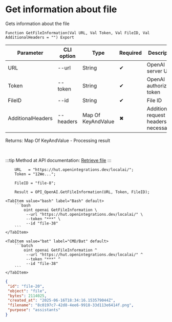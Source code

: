 ﻿---
sidebar_position: 3
description: Get information about file and other functions to work with OpenAI in the Open Integration Package, a free open-source integration library for 1C:Enterprise 8, OneScript and CLI
keywords: [1C, 1С, 1С:Enterprise, 1С:Enterprise 8.3, API, Integration, Services, Exchange, OneScript, CLI, OpenAI]
---


# Get information about file
 Gets information about the file



`Function GetFileInformation(Val URL, Val Token, Val FileID, Val AdditionalHeaders = "") Export`

  | Parameter | CLI option | Type | Required | Description |
  |-|-|-|-|-|
  | URL | --url | String | &#x2714; | OpenAI server URL |
  | Token | --token | String | &#x2714; | OpenAI authorization token |
  | FileID | --id | String | &#x2714; | File ID |
  | AdditionalHeaders | --headers | Map Of KeyAndValue | &#x2716; | Additional request headers, if necessary |

  
  Returns:  Map Of KeyAndValue - Processing result

<br/>

:::tip
Method at API documentation: [Retrieve file](https://platform.openai.com/docs/api-reference/files/retrieve)
:::
<br/>



```bsl title="1C:Enterprise/OneScript code example"
    URL   = "https://hut.openintegrations.dev/localai/";
    Token = "12We...";

    FileID = "file-8";

    Result = OPI_OpenAI.GetFileInformation(URL, Token, FileID);
```
 

 <Tabs>
  
    <TabItem value="bash" label="Bash" default>
        ```bash
            oint openai GetFileInformation \
             --url "https://hut.openintegrations.dev/localai/" \
             --token "***" \
             --id "file-38"
        ```
    </TabItem>
  
    <TabItem value="bat" label="CMD/Bat" default>
        ```batch
            oint openai GetFileInformation ^
             --url "https://hut.openintegrations.dev/localai/" ^
             --token "***" ^
             --id "file-38"
        ```
    </TabItem>
</Tabs>


```json title="Result"
{
 "id": "file-20",
 "object": "file",
 "bytes": 2114025,
 "created_at": "2025-06-16T18:34:16.153579044Z",
 "filename": "8c0197c7-42d8-4ee6-9918-33d113e6414f.png",
 "purpose": "assistants"
}
```
